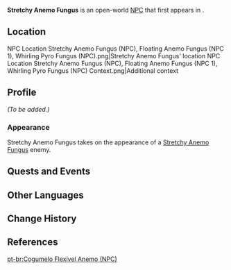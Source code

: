 {{Meta
<!-- Remove this template after adding the missing info -->
|missing_NPC_profile  = yes
}}
{{Character Infobox
|type             = Open-World NPC
|group            = Fungus NPCs
|title            = Stretchy Anemo Fungus
|name             = Stretchy Anemo Fungus
|image            = Enemy Stretchy Anemo Fungus.png
|realname         = <!-- Optional, if different from in-game name -->
|deceased         = <!-- Past (for deceased prior to events of the game) or free response -->
|region           = Sumeru
|location         = Sumeru
|affiliation      = 

|ancestry         = <!-- Clan/family -->
|father           = 
|mother           = 
|spouse           = 
|sibling          = 
|child            = 
|relative         = 

|voiceEN          = 
|voiceCN          = 
|voiceJP          = 
|dialoguereward   = 
}}
'''Stretchy Anemo Fungus''' is an open-world [[NPC]] that first appears in {{Quest|Where Lies the Path Home}}.

==Location==
<gallery>
NPC Location Stretchy Anemo Fungus (NPC), Floating Anemo Fungus (NPC 1), Whirling Pyro Fungus (NPC).png|Stretchy Anemo Fungus' location
NPC Location Stretchy Anemo Fungus (NPC), Floating Anemo Fungus (NPC 1), Whirling Pyro Fungus (NPC) Context.png|Additional context
</gallery>

==Profile==
''(To be added.)''

===Appearance===
Stretchy Anemo Fungus takes on the appearance of a [[Stretchy Anemo Fungus]] enemy.

==Quests and Events==
{{Quests and Events}}

==Other Languages==
{{Other Languages|Stretchy Anemo Fungus}}

==Change History==
{{Change History|3.6}}

==References==
{{Reflist}}

[[pt-br:Cogumelo Flexível Anemo (NPC)]]